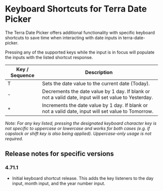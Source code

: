 
<Badge />

# Keyboard Shortcuts for Terra Date Picker

The Terra Date Picker offers additional functionality with specific keyboard shortcuts to save time when interacting with date inputs in terra-date-picker.

Pressing any of the supported keys while the input is in focus will populate the inputs with the listed shortcut response.

| Key / Sequence | Description |
|-|-|
| T | Sets the date value to the current date (Today). |
| - | Decrements the date value by 1 day. If blank or not a valid date, input will set value to Yesterday. |
| + | Increments the date value by 1 day. If blank or not a valid date, input will set value to Tomorrow. |

_Note: For any key listed, pressing the designated keyboard character key is not specific to uppercase or lowercase and works for both cases (e.g. if capslock or shift key is also being applied). Uppercase-only usage is not required._

## Release notes for specific versions

### 4.71.1
* Initial keyboard shortcut release. This adds the key listeners to the day input, month input, and the year number input.
